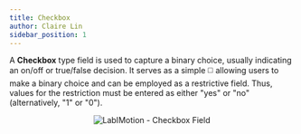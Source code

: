 ```yaml
---
title: Checkbox
author: Claire Lin
sidebar_position: 1
---
```



<Reader text="Designer" />

A **Checkbox** type field is used to capture a binary choice, usually indicating an on/off or true/false decision. It serves as a simple :white_medium_square: allowing users to make a binary choice and can be employed as a restrictive field. Thus, values for the restriction must be entered as either "yes" or "no" (alternatively, "1" or "0").

<p align="center">
  <img src={fieldCheckbox} alt="LabIMotion - Checkbox Field" />
  <FigCaption text="Checkbox field type" />
</p>
